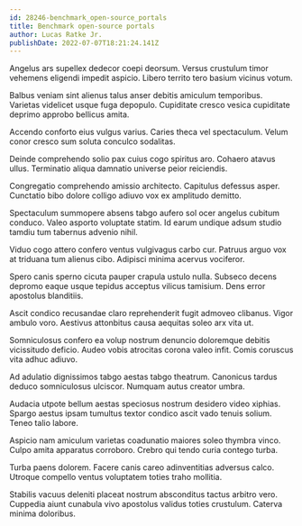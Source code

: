 ```yaml
---
id: 28246-benchmark_open-source_portals
title: Benchmark open-source portals
author: Lucas Ratke Jr.
publishDate: 2022-07-07T18:21:24.141Z
---
```


Angelus ars supellex dedecor coepi deorsum. Versus crustulum timor vehemens eligendi impedit aspicio. Libero territo tero basium vicinus votum.

Balbus veniam sint alienus talus anser debitis amiculum temporibus. Varietas videlicet usque fuga depopulo. Cupiditate cresco vesica cupiditate deprimo approbo bellicus amita.

Accendo conforto eius vulgus varius. Caries theca vel spectaculum. Velum conor cresco sum soluta conculco sodalitas.

Deinde comprehendo solio pax cuius cogo spiritus aro. Cohaero atavus ullus. Terminatio aliqua damnatio universe peior reiciendis.

Congregatio comprehendo amissio architecto. Capitulus defessus asper. Cunctatio bibo dolore colligo adiuvo vox ex amplitudo demitto.

Spectaculum summopere absens tabgo aufero sol ocer angelus cubitum conduco. Valeo asporto voluptate statim. Id earum undique adsum studio tamdiu tum tabernus advenio nihil.

Viduo cogo attero confero ventus vulgivagus carbo cur. Patruus arguo vox at triduana tum alienus cibo. Adipisci minima acervus vociferor.

Spero canis sperno cicuta pauper crapula ustulo nulla. Subseco decens depromo eaque usque tepidus acceptus vilicus tamisium. Dens error apostolus blanditiis.

Ascit condico recusandae claro reprehenderit fugit admoveo clibanus. Vigor ambulo voro. Aestivus attonbitus causa aequitas soleo arx vita ut.

Somniculosus confero ea volup nostrum denuncio doloremque debitis vicissitudo deficio. Audeo vobis atrocitas corona valeo infit. Comis coruscus vita adhuc adiuvo.

Ad adulatio dignissimos tabgo aestas tabgo theatrum. Canonicus tardus deduco somniculosus ulciscor. Numquam autus creator umbra.

Audacia utpote bellum aestas speciosus nostrum desidero video xiphias. Spargo aestus ipsam tumultus textor condico ascit vado tenuis solium. Teneo talio labore.

Aspicio nam amiculum varietas coadunatio maiores soleo thymbra vinco. Culpo amita apparatus corroboro. Crebro qui tendo curia contego turba.

Turba paens dolorem. Facere canis careo adinventitias adversus calco. Utroque compello ventus voluptatem toties traho mollitia.

Stabilis vacuus deleniti placeat nostrum absconditus tactus arbitro vero. Cuppedia aiunt cunabula vivo apostolus validus toties crustulum. Caterva minima doloribus.
